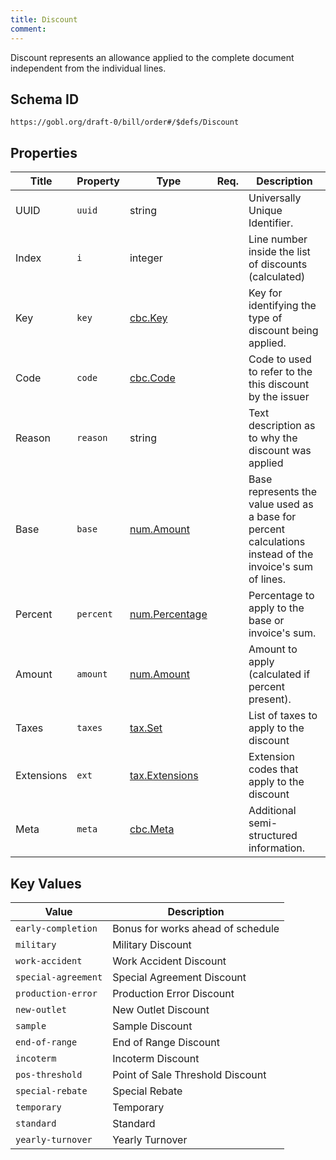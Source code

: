 ```yaml
---
title: Discount
comment: 
---
```


Discount represents an allowance applied to the complete document independent from the individual lines.

## Schema ID

`https://gobl.org/draft-0/bill/order#/$defs/Discount`

## Properties

| Title      | Property  | Type                                      | Req. | Description                                                                                              |
|------------|-----------|-------------------------------------------|------|----------------------------------------------------------------------------------------------------------|
| UUID       | `uuid`    | string                                    |      | Universally Unique Identifier.                                                                           |
| Index      | `i`       | integer                                   |      | Line number inside the list of discounts (calculated)                                                    |
| Key        | `key`     | [cbc.Key](/draft-0/cbc/key)               |      | Key for identifying the type of discount being applied.                                                  |
| Code       | `code`    | [cbc.Code](/draft-0/cbc/code)             |      | Code to used to refer to the this discount by the issuer                                                 |
| Reason     | `reason`  | string                                    |      | Text description as to why the discount was applied                                                      |
| Base       | `base`    | [num.Amount](/draft-0/num/amount)         |      | Base represents the value used as a base for percent calculations instead of the invoice's sum of lines. |
| Percent    | `percent` | [num.Percentage](/draft-0/num/percentage) |      | Percentage to apply to the base or invoice's sum.                                                        |
| Amount     | `amount`  | [num.Amount](/draft-0/num/amount)         |      | Amount to apply (calculated if percent present).                                                         |
| Taxes      | `taxes`   | [tax.Set](/draft-0/tax/set)               |      | List of taxes to apply to the discount                                                                   |
| Extensions | `ext`     | [tax.Extensions](/draft-0/tax/extensions) |      | Extension codes that apply to the discount                                                               |
| Meta       | `meta`    | [cbc.Meta](/draft-0/cbc/meta)             |      | Additional semi-structured information.                                                                  |

## Key Values

| Value               | Description                       |
|---------------------|-----------------------------------|
| `early-completion`  | Bonus for works ahead of schedule |
| `military`          | Military Discount                 |
| `work-accident`     | Work Accident Discount            |
| `special-agreement` | Special Agreement Discount        |
| `production-error`  | Production Error Discount         |
| `new-outlet`        | New Outlet Discount               |
| `sample`            | Sample Discount                   |
| `end-of-range`      | End of Range Discount             |
| `incoterm`          | Incoterm Discount                 |
| `pos-threshold`     | Point of Sale Threshold Discount  |
| `special-rebate`    | Special Rebate                    |
| `temporary`         | Temporary                         |
| `standard`          | Standard                          |
| `yearly-turnover`   | Yearly Turnover                   |

